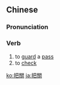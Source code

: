 {{also|把关}}
==Chinese==
{{zh-forms|s=把关}}

===Pronunciation===
{{zh-pron
|m=bǎguān
|c=baa2 gwaan1
|cat=v
}}

===Verb===
{{zh-verb}}

# to [[guard]] a [[pass]]
# to [[check]] {{gloss|e.g. for conformity to a standard}}

{{zh-cat|Advanced}}

[[ko:把關]]
[[ja:把關]]